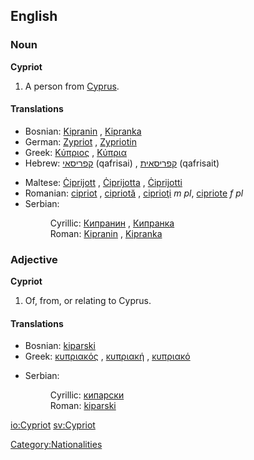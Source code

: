 ==English==

===Noun===
'''Cypriot'''

# A person from [[Cyprus]].

====Translations====
{{top}}
*Bosnian: [[Kipranin#Bosnian|Kipranin]] {{m}}, [[Kipranka#Bosnian|Kipranka]] {{f}}
*German: [[Zypriot]] {{m}}, [[Zypriotin]] {{f}}
*Greek: [[Κύπριος]] {{m}}, [[Κύπρια]] {{f}}
*Hebrew: [[קפריסאי]] (qafrisai) {{m}}, [[קפריסאית]] (qafrisait) {{f}}
{{mid}}
*Maltese: [[Ċiprijott]] {{m}}, [[Ċiprijotta]] {{f}}, [[Ċiprijotti]] {{p}}
*Romanian: [[cipriot]] {{m}}, [[cipriotă]] {{f}}, [[ciprioţi]] ''m pl'', [[cipriote]] ''f pl''
*Serbian:
*:Cyrillic: [[Кипранин#Serbian|Кипранин]] {{m}}, [[Кипранка#Serbian|Кипранка]] {{f}}
*:Roman: [[Kipranin#Serbian|Kipranin]] {{m}}, [[Kipranka#Serbian|Kipranka]] {{f}}
{{bottom}}

===Adjective===
'''Cypriot'''

# Of, from, or relating to Cyprus.

====Translations====
{{top}}
*Bosnian: [[kiparski#Bosnian|kiparski]] {{m}}
*Greek: [[κυπριακός]] {{m}}, [[κυπριακή]] {{f}}, [[κυπριακό]] {{n}}
{{mid}}
*Serbian:
*:Cyrillic: [[кипарски#Serbian|кипарски]] {{m}}
*:Roman: [[kiparski#Serbian|kiparski]] {{m}}
{{bottom}}

[[Category:Nationalities]]

[[io:Cypriot]]
[[sv:Cypriot]]